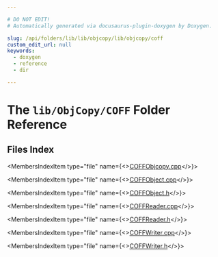 ```yaml
---

# DO NOT EDIT!
# Automatically generated via docusaurus-plugin-doxygen by Doxygen.

slug: /api/folders/lib/lib/objcopy/lib/objcopy/coff
custom_edit_url: null
keywords:
  - doxygen
  - reference
  - dir

---
```





# The `lib/ObjCopy/COFF` Folder Reference

<DoxygenPage pluginConfig={pluginConfig}>



## Files Index

<MembersIndex>

<MembersIndexItem
  type="file"
  name={<><a href="/docs/api/files/lib/lib/objcopy/lib/objcopy/coff/coffobjcopy-cpp">COFFObjcopy.cpp</a></>}>
</MembersIndexItem>

<MembersIndexItem
  type="file"
  name={<><a href="/docs/api/files/lib/lib/objcopy/lib/objcopy/coff/coffobject-cpp">COFFObject.cpp</a></>}>
</MembersIndexItem>

<MembersIndexItem
  type="file"
  name={<><a href="/docs/api/files/lib/lib/objcopy/lib/objcopy/coff/coffobject-h">COFFObject.h</a></>}>
</MembersIndexItem>

<MembersIndexItem
  type="file"
  name={<><a href="/docs/api/files/lib/lib/objcopy/lib/objcopy/coff/coffreader-cpp">COFFReader.cpp</a></>}>
</MembersIndexItem>

<MembersIndexItem
  type="file"
  name={<><a href="/docs/api/files/lib/lib/objcopy/lib/objcopy/coff/coffreader-h">COFFReader.h</a></>}>
</MembersIndexItem>

<MembersIndexItem
  type="file"
  name={<><a href="/docs/api/files/lib/lib/objcopy/lib/objcopy/coff/coffwriter-cpp">COFFWriter.cpp</a></>}>
</MembersIndexItem>

<MembersIndexItem
  type="file"
  name={<><a href="/docs/api/files/lib/lib/objcopy/lib/objcopy/coff/coffwriter-h">COFFWriter.h</a></>}>
</MembersIndexItem>

</MembersIndex>


</DoxygenPage>
